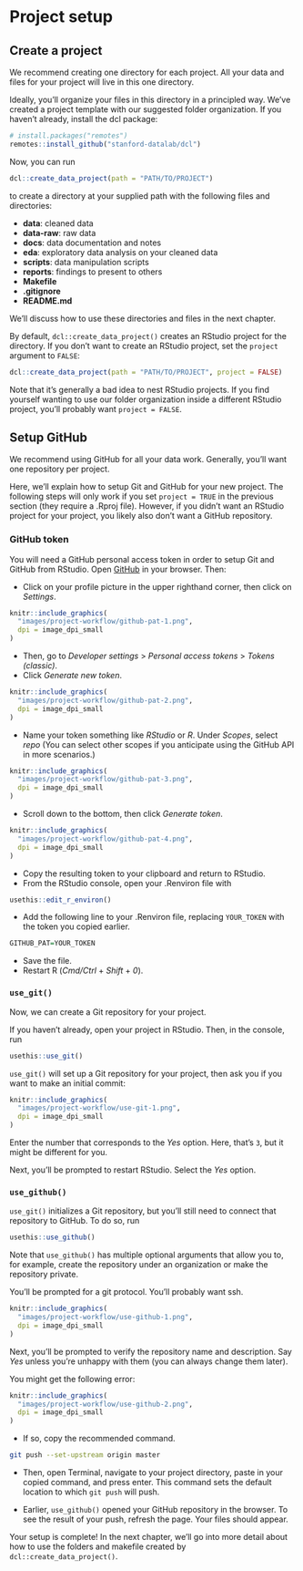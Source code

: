 # Project setup

## Create a project

We recommend creating one directory for each project. All your data and files for your project will live in this one directory.

Ideally, you'll organize your files in this directory in a principled way. We've created a project template with our suggested folder organization. If you haven't already, install the dcl package:

```r
# install.packages("remotes")
remotes::install_github("stanford-datalab/dcl")
```

Now, you can run

```r
dcl::create_data_project(path = "PATH/TO/PROJECT")
```

to create a directory at your supplied path with the following files and directories:

-   **data**: cleaned data
-   **data-raw**: raw data
-   **docs**: data documentation and notes
-   **eda**: exploratory data analysis on your cleaned data
-   **scripts**: data manipulation scripts
-   **reports**: findings to present to others
-   **Makefile**
-   **.gitignore**
-   **README.md**

We'll discuss how to use these directories and files in the next chapter.

By default, `dcl::create_data_project()` creates an RStudio project for the directory. If you don't want to create an RStudio project, set the `project` argument to `FALSE`:

```r
dcl::create_data_project(path = "PATH/TO/PROJECT", project = FALSE)
```

Note that it's generally a bad idea to nest RStudio projects. If you find yourself wanting to use our folder organization inside a different RStudio project, you'll probably want `project = FALSE`.

## Setup GitHub

We recommend using GitHub for all your data work. Generally, you'll want one repository per project.

Here, we'll explain how to setup Git and GitHub for your new project. The following steps will only work if you set `project = TRUE` in the previous section (they require a .Rproj file). However, if you didn't want an RStudio project for your project, you likely also don't want a GitHub repository.

### GitHub token

You will need a GitHub personal access token in order to setup Git and GitHub from RStudio. Open [GitHub](http://github.com/) in your browser. Then:

-   Click on your profile picture in the upper righthand corner, then click on *Settings*.

```r
knitr::include_graphics(
  "images/project-workflow/github-pat-1.png", 
  dpi = image_dpi_small
)
```

-   Then, go to *Developer settings* \> *Personal access tokens* \> *Tokens (classic)*.
-   Click *Generate new token*.

```r
knitr::include_graphics(
  "images/project-workflow/github-pat-2.png", 
  dpi = image_dpi_small
)
```

-   Name your token something like *RStudio* or *R*. Under *Scopes*, select *repo* (You can select other scopes if you anticipate using the GitHub API in more scenarios.)

```r
knitr::include_graphics(
  "images/project-workflow/github-pat-3.png", 
  dpi = image_dpi_small
)
```

-   Scroll down to the bottom, then click *Generate token*.

```r
knitr::include_graphics(
  "images/project-workflow/github-pat-4.png", 
  dpi = image_dpi_small
)
```

-   Copy the resulting token to your clipboard and return to RStudio.
-   From the RStudio console, open your .Renviron file with

```r
usethis::edit_r_environ()
```

-   Add the following line to your .Renviron file, replacing `YOUR_TOKEN` with the token you copied earlier.

```r
GITHUB_PAT=YOUR_TOKEN
```

-   Save the file.
-   Restart R (*Cmd/Ctrl* + *Shift* + *0*).

### `use_git()`

Now, we can create a Git repository for your project.

If you haven't already, open your project in RStudio. Then, in the console, run

```r
usethis::use_git()
```

`use_git()` will set up a Git repository for your project, then ask you if you want to make an initial commit:

```r
knitr::include_graphics(
  "images/project-workflow/use-git-1.png", 
  dpi = image_dpi_small
)
```

Enter the number that corresponds to the *Yes* option. Here, that's `3`, but it might be different for you.

Next, you'll be prompted to restart RStudio. Select the *Yes* option.

### `use_github()`

`use_git()` initializes a Git repository, but you'll still need to connect that repository to GitHub. To do so, run

```r
usethis::use_github()
```

Note that `use_github()` has multiple optional arguments that allow you to, for example, create the repository under an organization or make the repository private.

You'll be prompted for a git protocol. You'll probably want ssh.

```r
knitr::include_graphics(
  "images/project-workflow/use-github-1.png", 
  dpi = image_dpi_small
)
```

Next, you'll be prompted to verify the repository name and description. Say *Yes* unless you're unhappy with them (you can always change them later).

You might get the following error:

```r
knitr::include_graphics(
  "images/project-workflow/use-github-2.png", 
  dpi = image_dpi_small
)
```

-   If so, copy the recommended command.

```bash
git push --set-upstream origin master
```

-   Then, open Terminal, navigate to your project directory, paste in your copied command, and press enter. This command sets the default location to which `git push` will push.

-   Earlier, `use_github()` opened your GitHub repository in the browser. To see the result of your push, refresh the page. Your files should appear.

Your setup is complete! In the next chapter, we'll go into more detail about how to use the folders and makefile created by `dcl::create_data_project()`.
